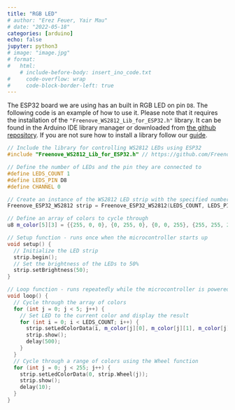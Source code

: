 ```yaml
---
title: "RGB LED"
# author: "Erez Feuer, Yair Mau"
# date: "2022-05-18"
categories: [arduino]
echo: false
jupyter: python3
# image: "image.jpg"
# format:
#   html:
    # include-before-body: insert_ino_code.txt
#     code-overflow: wrap
#     code-block-border-left: true
---
```


The ESP32 board we are using has an built in RGB LED on pin `D8`. The following code is an example of how to use it. Please note that it requires the installation of the `"Freenove_WS2812_Lib_for_ESP32.h"` library. It can be found in the Arduino IDE library manager or downloaded from [the github repository](https://github.com/Freenove/Freenove_WS2812_Lib_for_ESP32). If you are not sure how to install a library follow our [guide](/posts/tutorials/libraries.html).

```cpp
// Include the library for controlling WS2812 LEDs using ESP32
#include "Freenove_WS2812_Lib_for_ESP32.h" // https://github.com/Freenove/Freenove_WS2812_Lib_for_ESP32

// Define the number of LEDs and the pin they are connected to
#define LEDS_COUNT 1
#define LEDS_PIN D8
#define CHANNEL 0

// Create an instance of the WS2812 LED strip with the specified number of LEDs, pin number, and color type
Freenove_ESP32_WS2812 strip = Freenove_ESP32_WS2812(LEDS_COUNT, LEDS_PIN, CHANNEL, TYPE_GRB);

// Define an array of colors to cycle through
u8 m_color[5][3] = {{255, 0, 0}, {0, 255, 0}, {0, 0, 255}, {255, 255, 255}, {0, 0, 0}};

// Setup function - runs once when the microcontroller starts up
void setup() {
  // Initialize the LED strip
  strip.begin();
  // Set the brightness of the LEDs to 50%
  strip.setBrightness(50);
}

// Loop function - runs repeatedly while the microcontroller is powered on
void loop() {
  // Cycle through the array of colors
  for (int j = 0; j < 5; j++) {
    // Set LED to the current color and display the result
    for (int i = 0; i < LEDS_COUNT; i++) {
      strip.setLedColorData(i, m_color[j][0], m_color[j][1], m_color[j][2]);
      strip.show();
      delay(500);
    }
  }
  // Cycle through a range of colors using the Wheel function
  for (int j = 0; j < 255; j++) {
    strip.setLedColorData(0, strip.Wheel(j));
    strip.show();
    delay(10);
  }
}
```